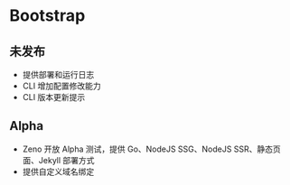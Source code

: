 # Bootstrap

## 未发布

- 提供部署和运行日志
- CLI 增加配置修改能力
- CLI 版本更新提示

## Alpha

- Zeno 开放 Alpha 测试，提供 Go、NodeJS SSG、NodeJS SSR、静态页面、Jekyll 部署方式
- 提供自定义域名绑定